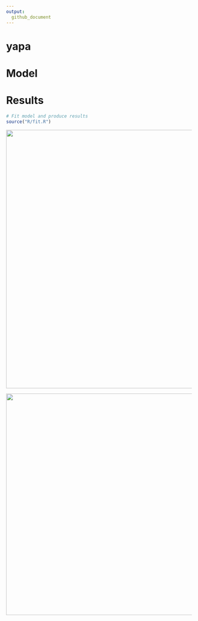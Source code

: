 ```yaml
---
output:
  github_document
---
```


# yapa


# Model 

# Results

```r
# Fit model and produce results
source("R/fit.R")
```

<center> 

![](results/state_distributions.png){height=800px, width=700px}

![](results/ec_distributions.png){height=600px, width=600px}

</center>
